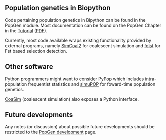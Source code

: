 == Population genetics in Biopython ==

Code pertaining population genetics in Bipython can be found in the PopGen module. Most documentation can be found on the PopGen Chapter in the [http://biopython.org/DIST/docs/tutorial/Tutorial.html Tutorial] ([http://biopython.org/DIST/docs/tutorial/Tutorial.pdf PDF]).

Currently, most code available wraps existing functionality provided by external programs, namely [http://cmpg.unibe.ch/software/simcoal2/ SimCoal2] for coalescent simulation and [http://www.rubic.rdg.ac.uk/~mab/software.html fdist] for Fst based selection detection.

== Other software ==

Python programmers might want to consider [http://pypop.org PyPop] which includes intra-population frequentist statistics and [http://simupop.sourceforge.net/ simuPOP] for foward-time population genetics.

[http://www.daimi.au.dk/~mailund/CoaSim/ CoaSim] (coalescent simulation) also exposes a Python interface.

== Future developments ==

Any notes (or discussion) about possible future developments should be restricted to the [[PopGen_dev|PopGen development]] page.